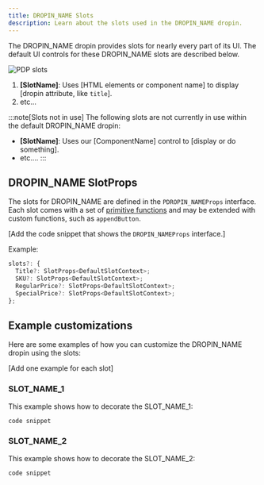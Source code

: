 ```yaml
---
title: DROPIN_NAME Slots
description: Learn about the slots used in the DROPIN_NAME dropin.
---
```



The DROPIN_NAME dropin provides slots for nearly every part of its UI. The default UI controls for these DROPIN_NAME slots are described below.

<Diagram caption="DROPIN_NAME slots">![PDP slots](@images/placeholder.webp)</Diagram>

<Callouts columnCount="1">

1. **[SlotName]**: Uses [HTML elements or component name] to display [dropin attribute, like `title`].
1. etc...

</Callouts>

:::note[Slots not in use]
The following slots are not currently in use within the default DROPIN_NAME dropin:

- **[SlotName]**: Uses our [ComponentName] control to [display or do something].
- etc....
  :::

## DROPIN_NAME SlotProps

The slots for DROPIN_NAME are defined in the `PDROPIN_NAMEProps` interface. Each slot comes with a set of [primitive functions](/dropins/customize/slots/) and may be extended with custom functions, such as `appendButton`.

[Add the code snippet that shows the `DROPIN_NAMEProps` interface.]

Example:

```typescript
slots?: {
  Title?: SlotProps<DefaultSlotContext>;
  SKU?: SlotProps<DefaultSlotContext>;
  RegularPrice?: SlotProps<DefaultSlotContext>;
  SpecialPrice?: SlotProps<DefaultSlotContext>;
};
```

## Example customizations

Here are some examples of how you can customize the DROPIN_NAME dropin using the slots:

[Add one example for each slot]

### SLOT_NAME_1

This example shows how to decorate the SLOT_NAME_1:

```js
code snippet
```

### SLOT_NAME_2

This example shows how to decorate the SLOT_NAME_2:

```js
code snippet
```
